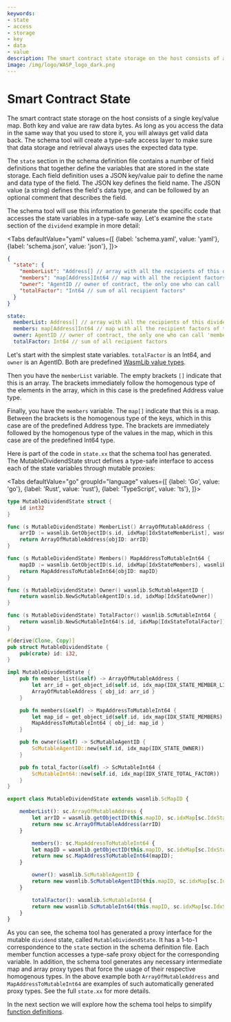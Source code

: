 ```yaml
---
keywords:
- state
- access
- storage
- key
- data
- value
description: The smart contract state storage on the host consists of a single key/value map, as long as you access the data in the same way that you used to store it, you will always get valid data back.
image: /img/logo/WASP_logo_dark.png
---
```


# Smart Contract State

The smart contract state storage on the host consists of a single key/value map. Both key
and value are raw data bytes. As long as you access the data in the same way that you used
to store it, you will always get valid data back. The schema tool will create a type-safe
access layer to make sure that data storage and retrieval always uses the expected data
type.

The `state` section in the schema definition file contains a number of field definitions
that together define the variables that are stored in the state storage. Each field
definition uses a JSON key/value pair to define the name and data type of the field.
The JSON key defines the field name. The JSON value (a string) defines the field's data
type, and can be followed by an optional comment that describes the field.

The schema tool will use this information to generate the specific code that accesses the
state variables in a type-safe way. Let's examine the `state` section of the `dividend`
example in more detail:

<Tabs defaultValue="yaml"
    values={[
        {label: 'schema.yaml', value: 'yaml'},
        {label: 'schema.json', value: 'json'},
    ]}>

<TabItem value="json">

```json
{
  "state": {
    "memberList": "Address[] // array with all the recipients of this dividend",
    "members": "map[Address]Int64 // map with all the recipient factors of this dividend",
    "owner": "AgentID // owner of contract, the only one who can call 'member' func",
    "totalFactor": "Int64 // sum of all recipient factors"
  }
}
```

</TabItem>

<TabItem value="yaml">

```yaml
state:
  memberList: Address[] // array with all the recipients of this dividend
  members: map[Address]Int64 // map with all the recipient factors of this dividend
  owner: AgentID // owner of contract, the only one who can call 'member' func
  totalFactor: Int64 // sum of all recipient factors
```

</TabItem>
</Tabs>

Let's start with the simplest state variables. `totalFactor` is an Int64, and `owner` is
an AgentID. Both are predefined [WasmLib value types](../wasm_vm/types.mdx).

Then you have the `memberList` variable. The empty brackets `[]` indicate that this is an
array. The brackets immediately follow the homogenous type of the elements in the array,
which in this case is the predefined Address value type.

Finally, you have the `members` variable. The `map[]` indicate that this is a map. Between
the brackets is the homogenous type of the keys, which in this case are of the predefined
Address type. The brackets are immediately followed by the homogenous type of the values
in the map, which in this case are of the predefined Int64 type.

Here is part of the code in `state.xx` that the schema tool has generated. The
MutableDividendState struct defines a type-safe interface to access each of the state
variables through mutable proxies:

<Tabs defaultValue="go"
      groupId="language"
      values={[
          {label: 'Go', value: 'go'},
          {label: 'Rust', value: 'rust'},
          {label: 'TypeScript', value: 'ts'},
      ]}>

<TabItem value="go">

```go
type MutableDividendState struct {
    id int32
}

func (s MutableDividendState) MemberList() ArrayOfMutableAddress {
    arrID := wasmlib.GetObjectID(s.id, idxMap[IdxStateMemberList], wasmlib.TYPE_ARRAY|wasmlib.TYPE_ADDRESS)
    return ArrayOfMutableAddress{objID: arrID}
}

func (s MutableDividendState) Members() MapAddressToMutableInt64 {
    mapID := wasmlib.GetObjectID(s.id, idxMap[IdxStateMembers], wasmlib.TYPE_MAP)
    return MapAddressToMutableInt64{objID: mapID}
}

func (s MutableDividendState) Owner() wasmlib.ScMutableAgentID {
    return wasmlib.NewScMutableAgentID(s.id, idxMap[IdxStateOwner])
}

func (s MutableDividendState) TotalFactor() wasmlib.ScMutableInt64 {
    return wasmlib.NewScMutableInt64(s.id, idxMap[IdxStateTotalFactor])
}
```

</TabItem>
<TabItem value="rust">

```rust
#[derive(Clone, Copy)]
pub struct MutableDividendState {
    pub(crate) id: i32,
}

impl MutableDividendState {
    pub fn member_list(&self) -> ArrayOfMutableAddress {
        let arr_id = get_object_id(self.id, idx_map(IDX_STATE_MEMBER_LIST), TYPE_ARRAY | TYPE_ADDRESS);
        ArrayOfMutableAddress { obj_id: arr_id }
    }

    pub fn members(&self) -> MapAddressToMutableInt64 {
        let map_id = get_object_id(self.id, idx_map(IDX_STATE_MEMBERS), TYPE_MAP);
        MapAddressToMutableInt64 { obj_id: map_id }
    }

    pub fn owner(&self) -> ScMutableAgentID {
        ScMutableAgentID::new(self.id, idx_map(IDX_STATE_OWNER))
    }

    pub fn total_factor(&self) -> ScMutableInt64 {
        ScMutableInt64::new(self.id, idx_map(IDX_STATE_TOTAL_FACTOR))
    }
}
```

</TabItem>
<TabItem value="ts">

```ts
export class MutableDividendState extends wasmlib.ScMapID {

    memberList(): sc.ArrayOfMutableAddress {
        let arrID = wasmlib.getObjectID(this.mapID, sc.idxMap[sc.IdxStateMemberList], wasmlib.TYPE_ARRAY|wasmlib.TYPE_ADDRESS);
        return new sc.ArrayOfMutableAddress(arrID)
    }

        members(): sc.MapAddressToMutableInt64 {
        let mapID = wasmlib.getObjectID(this.mapID, sc.idxMap[sc.IdxStateMembers], wasmlib.TYPE_MAP);
        return new sc.MapAddressToMutableInt64(mapID);
    }

        owner(): wasmlib.ScMutableAgentID {
        return new wasmlib.ScMutableAgentID(this.mapID, sc.idxMap[sc.IdxStateOwner]);
    }

        totalFactor(): wasmlib.ScMutableInt64 {
        return new wasmlib.ScMutableInt64(this.mapID, sc.idxMap[sc.IdxStateTotalFactor]);
    }
}
```

</TabItem>
</Tabs>

As you can see, the schema tool has generated a proxy interface for the mutable `dividend`
state, called `MutableDividendState`. It has a 1-to-1 correspondence to the `state`
section in the schema definition file. Each member function accesses a type-safe proxy
object for the corresponding variable. In addition, the schema tool generates any
necessary intermediate map and array proxy types that force the usage of their respective
homogenous types. In the above example both `ArrayOfMutableAddress` and
`MapAddressToMutableInt64` are examples of such automatically generated proxy types.
See the full `state.xx` for more details.

In the next section we will explore how the schema tool helps to simplify [function
definitions](funcs.mdx).